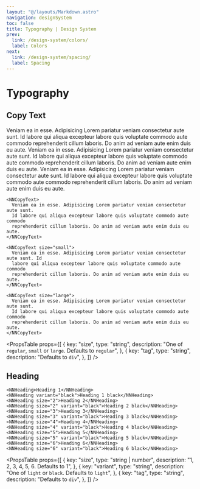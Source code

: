 ```yaml
---
layout: "@/layouts/Markdown.astro"
navigation: designSystem
toc: false
title: Typography | Design System
prev:
  link: /design-system/colors/
  label: Colors
next:
  link: /design-system/spacing/
  label: Spacing
---
```



# Typography

## Copy Text

<Preview>
  <NNCopyText>
    Veniam ea in esse. Adipisicing Lorem pariatur veniam consectetur aute sunt.
    Id labore qui aliqua excepteur labore quis voluptate commodo aute commodo
    reprehenderit cillum laboris. Do anim ad veniam aute enim duis eu aute.
  </NNCopyText>
  <NNCopyText size="small">
    Veniam ea in esse. Adipisicing Lorem pariatur veniam consectetur aute sunt.
    Id labore qui aliqua excepteur labore quis voluptate commodo aute commodo
    reprehenderit cillum laboris. Do anim ad veniam aute enim duis eu aute.
  </NNCopyText>
  <NNCopyText size="large">
    Veniam ea in esse. Adipisicing Lorem pariatur veniam consectetur aute sunt.
    Id labore qui aliqua excepteur labore quis voluptate commodo aute commodo
    reprehenderit cillum laboris. Do anim ad veniam aute enim duis eu aute.
  </NNCopyText>
</Preview>

```vue
<NNCopyText>
  Veniam ea in esse. Adipisicing Lorem pariatur veniam consectetur aute sunt.
  Id labore qui aliqua excepteur labore quis voluptate commodo aute commodo
  reprehenderit cillum laboris. Do anim ad veniam aute enim duis eu aute.
</NNCopyText>

<NNCopyText size="small">
  Veniam ea in esse. Adipisicing Lorem pariatur veniam consectetur aute sunt. Id
  labore qui aliqua excepteur labore quis voluptate commodo aute commodo
  reprehenderit cillum laboris. Do anim ad veniam aute enim duis eu aute.
</NNCopyText>

<NNCopyText size="large">
  Veniam ea in esse. Adipisicing Lorem pariatur veniam consectetur aute sunt.
  Id labore qui aliqua excepteur labore quis voluptate commodo aute commodo
  reprehenderit cillum laboris. Do anim ad veniam aute enim duis eu aute.
</NNCopyText>
```

<PropsTable
  props={[
    {
      key: "size",
      type: "string",
      description:
        "One of `regular`, `small` or `large`. Defaults to `regular`",
    },
    {
      key: "tag",
      type: "string",
      description: "Defaults to `div`",
    },
  ]}
/>

## Heading

<Preview>
  <HeadingExample />
</Preview>

```vue
<NNHeading>Heading 1</NNHeading>
<NNHeading variant="black">Heading 1 black</NNHeading>
<NNHeading size="2">Heading 2</NNHeading>
<NNHeading size="2" variant="black">Heading 2 black</NNHeading>
<NNHeading size="3">Heading 3</NNHeading>
<NNHeading size="3" variant="black">Heading 3 black</NNHeading>
<NNHeading size="4">Heading 4</NNHeading>
<NNHeading size="4" variant="black">Heading 4 black</NNHeading>
<NNHeading size="5">Heading 5</NNHeading>
<NNHeading size="5" variant="black">Heading 5 black</NNHeading>
<NNHeading size="6">Heading 6</NNHeading>
<NNHeading size="6" variant="black">Heading 6 black</NNHeading>
```

<PropsTable
  props={[
    {
      key: "size",
      type: "string | number",
      description: "1, 2, 3, 4, 5, 6. Defaults to 1",
    },
    {
      key: "variant",
      type: "string",
      description: "One of `light` or `black`. Defaults to `light`",
    },
    {
      key: "tag",
      type: "string",
      description: "Defaults to `div`",
    },
  ]}
/>
